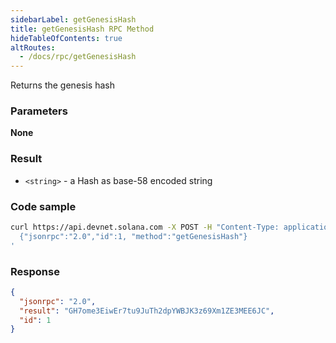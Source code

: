 ```yaml
---
sidebarLabel: getGenesisHash
title: getGenesisHash RPC Method
hideTableOfContents: true
altRoutes:
  - /docs/rpc/getGenesisHash
---
```


Returns the genesis hash

<DocSideBySide>

<DocLeftSide>

### Parameters

**None**

### Result

- `<string>` - a Hash as base-58 encoded string

</DocLeftSide>
<DocRightSide>

### Code sample

```bash
curl https://api.devnet.solana.com -X POST -H "Content-Type: application/json" -d '
  {"jsonrpc":"2.0","id":1, "method":"getGenesisHash"}
'
```

### Response

```json
{
  "jsonrpc": "2.0",
  "result": "GH7ome3EiwEr7tu9JuTh2dpYWBJK3z69Xm1ZE3MEE6JC",
  "id": 1
}
```

</DocRightSide>
</DocSideBySide>
